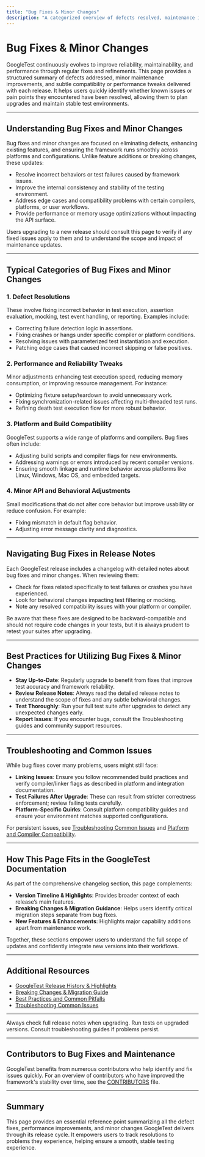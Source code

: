 ```yaml
---
title: "Bug Fixes & Minor Changes"
description: "A categorized overview of defects resolved, maintenance improvements, and performance or compatibility tweaks delivered with each release. This helps users quickly identify whether reported issues or pain points have been addressed."
---
```


# Bug Fixes & Minor Changes

GoogleTest continuously evolves to improve reliability, maintainability, and performance through regular fixes and refinements. This page provides a structured summary of defects addressed, minor maintenance improvements, and subtle compatibility or performance tweaks delivered with each release. It helps users quickly identify whether known issues or pain points they encountered have been resolved, allowing them to plan upgrades and maintain stable test environments.

---

## Understanding Bug Fixes and Minor Changes

Bug fixes and minor changes are focused on eliminating defects, enhancing existing features, and ensuring the framework runs smoothly across platforms and configurations. Unlike feature additions or breaking changes, these updates:

- Resolve incorrect behaviors or test failures caused by framework issues.
- Improve the internal consistency and stability of the testing environment.
- Address edge cases and compatibility problems with certain compilers, platforms, or user workflows.
- Provide performance or memory usage optimizations without impacting the API surface.

Users upgrading to a new release should consult this page to verify if any fixed issues apply to them and to understand the scope and impact of maintenance updates.

---

## Typical Categories of Bug Fixes and Minor Changes

### 1. Defect Resolutions

These involve fixing incorrect behavior in test execution, assertion evaluation, mocking, test event handling, or reporting. Examples include:

- Correcting failure detection logic in assertions.
- Fixing crashes or hangs under specific compiler or platform conditions.
- Resolving issues with parameterized test instantiation and execution.
- Patching edge cases that caused incorrect skipping or false positives.

### 2. Performance and Reliability Tweaks

Minor adjustments enhancing test execution speed, reducing memory consumption, or improving resource management. For instance:

- Optimizing fixture setup/teardown to avoid unnecessary work.
- Fixing synchronization-related issues affecting multi-threaded test runs.
- Refining death test execution flow for more robust behavior.

### 3. Platform and Build Compatibility

GoogleTest supports a wide range of platforms and compilers. Bug fixes often include:

- Adjusting build scripts and compiler flags for new environments.
- Addressing warnings or errors introduced by recent compiler versions.
- Ensuring smooth linkage and runtime behavior across platforms like Linux, Windows, Mac OS, and embedded targets.

### 4. Minor API and Behavioral Adjustments

Small modifications that do not alter core behavior but improve usability or reduce confusion. For example:

- Fixing mismatch in default flag behavior.
- Adjusting error message clarity and diagnostics.

---

## Navigating Bug Fixes in Release Notes

Each GoogleTest release includes a changelog with detailed notes about bug fixes and minor changes. When reviewing them:

- Check for fixes related specifically to test failures or crashes you have experienced.
- Look for behavioral changes impacting test filtering or mocking.
- Note any resolved compatibility issues with your platform or compiler.

Be aware that these fixes are designed to be backward-compatible and should not require code changes in your tests, but it is always prudent to retest your suites after upgrading.

---

## Best Practices for Utilizing Bug Fixes & Minor Changes

- **Stay Up-to-Date**: Regularly upgrade to benefit from fixes that improve test accuracy and framework reliability.
- **Review Release Notes**: Always read the detailed release notes to understand the scope of fixes and any subtle behavioral changes.
- **Test Thoroughly**: Run your full test suite after upgrades to detect any unexpected changes early.
- **Report Issues**: If you encounter bugs, consult the Troubleshooting guides and community support resources.

---

## Troubleshooting and Common Issues

While bug fixes cover many problems, users might still face:

- **Linking Issues**: Ensure you follow recommended build practices and verify compiler/linker flags as described in platform and integration documentation.
- **Test Failures After Upgrade**: These can result from stricter correctness enforcement; review failing tests carefully.
- **Platform-Specific Quirks**: Consult platform compatibility guides and ensure your environment matches supported configurations.

For persistent issues,
see [Troubleshooting Common Issues](/getting-started/troubleshooting-validation/common-issues) and [Platform and Compiler Compatibility](/faq/troubleshooting/platform-compat).

---

## How This Page Fits in the GoogleTest Documentation

As part of the comprehensive changelog section, this page complements:

- **Version Timeline & Highlights**: Provides broader context of each release’s main features.
- **Breaking Changes & Migration Guidance**: Helps users identify critical migration steps separate from bug fixes.
- **New Features & Enhancements**: Highlights major capability additions apart from maintenance work.

Together, these sections empower users to understand the full scope of updates and confidently integrate new versions into their workflows.

---

## Additional Resources

- [GoogleTest Release History & Highlights](/changelog/release-history/version-timeline)
- [Breaking Changes & Migration Guide](/changelog/breaking-changes-migrations/breaking-changes)
- [Best Practices and Common Pitfalls](/guides/practical-examples/best-practices)
- [Troubleshooting Common Issues](/getting-started/troubleshooting-validation/common-issues)

---

<Check>
Always check full release notes when upgrading.
Run tests on upgraded versions.
Consult troubleshooting guides if problems persist.
</Check>

---

## Contributors to Bug Fixes and Maintenance

GoogleTest benefits from numerous contributors who help identify and fix issues quickly. For an overview of contributors who have improved the framework's stability over time, see the [CONTRIBUTORS](https://github.com/google/googletest/blob/main/CONTRIBUTORS) file.

---

## Summary

This page provides an essential reference point summarizing all the defect fixes, performance improvements, and minor changes GoogleTest delivers through its release cycle. It empowers users to track resolutions to problems they experience, helping ensure a smooth, stable testing experience.